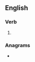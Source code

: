 ==English==

===Verb===
{{head|en|verb form}}

# {{en-past of|recompose}}

===Anagrams===
* {{anagrams|en|a=cdeemooprs|decomposer|dermoscope}}